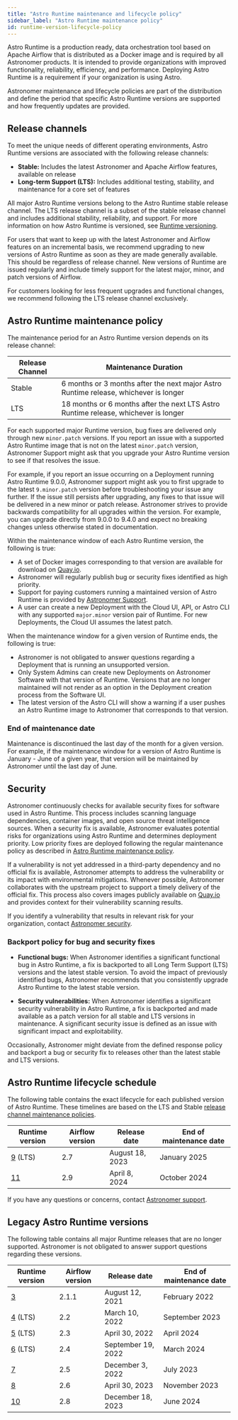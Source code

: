 ```yaml
---
title: "Astro Runtime maintenance and lifecycle policy"
sidebar_label: "Astro Runtime maintenance policy"
id: runtime-version-lifecycle-policy
---
```


Astro Runtime is a production ready, data orchestration tool based on Apache Airflow that is distributed as a Docker image and is required by all Astronomer products. It is intended to provide organizations with improved functionality, reliability, efficiency, and performance. Deploying Astro Runtime is a requirement if your organization is using Astro.

Astronomer maintenance and lifecycle policies are part of the distribution and define the period that specific Astro Runtime versions are supported and how frequently updates are provided.

## Release channels

To meet the unique needs of different operating environments, Astro Runtime versions are associated with the following release channels:

- **Stable:** Includes the latest Astronomer and Apache Airflow features, available on release
- **Long-term Support (LTS):** Includes additional testing, stability, and maintenance for a core set of features

All major Astro Runtime versions belong to the Astro Runtime stable release channel. The LTS release channel is a subset of the stable release channel and includes additional stability, reliability, and support. For more information on how Astro Runtime is versioned, see [Runtime versioning](runtime-image-architecture.mdx#runtime-versioning).

For users that want to keep up with the latest Astronomer and Airflow features on an incremental basis, we recommend upgrading to new versions of Astro Runtime as soon as they are made generally available. This should be regardless of release channel. New versions of Runtime are issued regularly and include timely support for the latest major, minor, and patch versions of Airflow.

For customers looking for less frequent upgrades and functional changes, we recommend following the LTS release channel exclusively.

## Astro Runtime maintenance policy

The maintenance period for an Astro Runtime version depends on its release channel:

| Release Channel | Maintenance Duration                                                                 |
| --------------- | ------------------------------------------------------------------------------------ |
| Stable          | 6 months or 3 months after the next major Astro Runtime release, whichever is longer |
| LTS             | 18 months or 6 months after the next LTS Astro Runtime release, whichever is longer  |

For each supported major Runtime version, bug fixes are delivered only through new `minor.patch` versions. If you report an issue with a supported Astro Runtime image that is not on the latest `minor.patch` version, Astronomer Support might ask that you upgrade your Astro Runtime version to see if that resolves the issue.

For example, if you report an issue occurring on a Deployment running Astro Runtime 9.0.0, Astronomer support might ask you to first upgrade to the latest `9.minor.patch` version before troubleshooting your issue any further. If the issue still persists after upgrading, any fixes to that issue will be delivered in a new minor or patch release. Astronomer strives to provide backwards compatibility for all upgrades within the version. For example, you can upgrade directly from 9.0.0 to 9.4.0 and expect no breaking changes unless otherwise stated in documentation.

Within the maintenance window of each Astro Runtime version, the following is true:

- A set of Docker images corresponding to that version are available for download on [Quay.io](https://quay.io/repository/astronomer/astro-runtime?tab=tags).
- Astronomer will regularly publish bug or security fixes identified as high priority.
- Support for paying customers running a maintained version of Astro Runtime is provided by [Astronomer Support](https://cloud.astronomer.io/open-support-request).
- A user can create a new Deployment with the Cloud UI, API, or Astro CLI with any supported `major.minor` version pair of Runtime. For new Deployments, the Cloud UI assumes the latest patch.

When the maintenance window for a given version of Runtime ends, the following is true:

- Astronomer is not obligated to answer questions regarding a Deployment that is running an unsupported version.
- Only System Admins can create new Deployments on Astronomer Software with that version of Runtime. Versions that are no longer maintained will not render as an option in the Deployment creation process from the Software UI.
- The latest version of the Astro CLI will show a warning if a user pushes an Astro Runtime image to Astronomer that corresponds to that version.

### End of maintenance date

Maintenance is discontinued the last day of the month for a given version. For example, if the maintenance window for a version of Astro Runtime is January - June of a given year, that version will be maintained by Astronomer until the last day of June.

## Security

Astronomer continuously checks for available security fixes for software used in Astro Runtime. This process includes scanning language dependencies, container images, and open source threat intelligence sources. When a security fix is available, Astronomer evaluates potential risks for organizations using Astro Runtime and determines deployment priority. Low priority fixes are deployed following the regular maintenance policy as described in [Astro Runtime maintenance policy](runtime-version-lifecycle-policy.mdx#astro-runtime-maintenance-policy).

If a vulnerability is not yet addressed in a third-party dependency and no official fix is available, Astronomer attempts to address the vulnerability or its impact with environmental mitigations. Whenever possible, Astronomer collaborates with the upstream project to support a timely delivery of the official fix. This process also covers images publicly available on [Quay.io](https://quay.io/repository/astronomer/astro-runtime?tab=tags) and provides context for their vulnerability scanning results.

If you identify a vulnerability that results in relevant risk for your organization, contact [Astronomer security](mailto:security@astronomer.io).

### Backport policy for bug and security fixes

- **Functional bugs:** When Astronomer identifies a significant functional bug in Astro Runtime, a fix is backported to all Long Term Support (LTS) versions and the latest stable version. To avoid the impact of previously identified bugs, Astronomer recommends that you consistently upgrade Astro Runtime to the latest stable version.

- **Security vulnerabilities:** When Astronomer identifies a significant security vulnerability in Astro Runtime, a fix is backported and made available as a patch version for all stable and LTS versions in maintenance. A significant security issue is defined as an issue with significant impact and exploitability.

Occasionally, Astronomer might deviate from the defined response policy and backport a bug or security fix to releases other than the latest stable and LTS versions.

## Astro Runtime lifecycle schedule

The following table contains the exact lifecycle for each published version of Astro Runtime. These timelines are based on the LTS and Stable [release channel maintenance policies](#release-channels).

| Runtime version                                                       | Airflow version | Release date       | End of maintenance date |
| --------------------------------------------------------------------- | --------------- | ------------------ | ----------------------- |
| [9](https://docs.astronomer.io/astro/runtime-release-notes#astro-runtime-900) (LTS) | 2.7             | August 18, 2023    | January 2025            |
| [11](https://docs.astronomer.io/astro/runtime-release-notes#astro-runtime-1100)     | 2.9             | April 8, 2024      | October 2024            |

If you have any questions or concerns, contact [Astronomer support](https://cloud.astronomer.io/open-support-request).

## Legacy Astro Runtime versions

The following table contains all major Runtime releases that are no longer supported. Astronomer is not obligated to answer support questions regarding these versions.

| Runtime version                                       | Airflow version | Release date     | End of maintenance date |
| ----------------------------------------------------- | --------------- | ---------------- | ----------------------- |
| [3](https://docs.astronomer.io/astro/runtime-release-notes#astro-runtime-300)       | 2.1.1           | August 12, 2021    | February 2022           |
| [4](https://docs.astronomer.io/astro/runtime-release-notes#astro-runtime-400) (LTS) | 2.2             | March 10, 2022     | September 2023          |
| [5](https://docs.astronomer.io/astro/runtime-release-notes#astro-runtime-500) (LTS) | 2.3             | April 30, 2022     | April 2024              |
| [6](https://docs.astronomer.io/astro/runtime-release-notes#astro-runtime-600) (LTS) | 2.4             | September 19, 2022 | March 2024              |
| [7](https://docs.astronomer.io/astro/runtime-release-notes#astro-runtime-700)       | 2.5             | December 3, 2022   | July 2023               |
| [8](https://docs.astronomer.io/astro/runtime-release-notes#astro-runtime-800)       | 2.6             | April 30, 2023     | November 2023           |
| [10](https://docs.astronomer.io/astro/runtime-release-notes#astro-runtime-1000)     | 2.8             | December 18, 2023  | June 2024               |